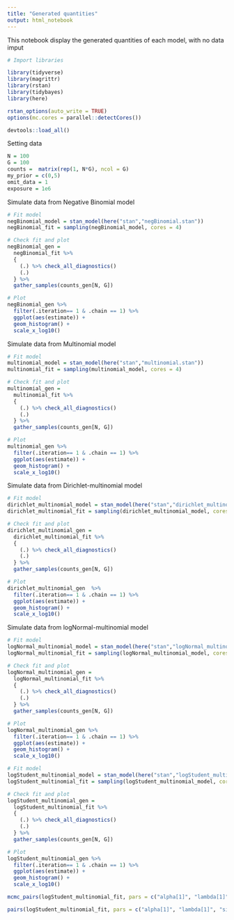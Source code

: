 ```yaml
---
title: "Generated quantities"
output: html_notebook
---
```


This notebook display the generated quantities of each model, with no data imput

```r
# Import libraries

library(tidyverse)
library(magrittr)
library(rstan)
library(tidybayes)
library(here)

rstan_options(auto_write = TRUE)
options(mc.cores = parallel::detectCores())

devtools::load_all()
```

Setting data

```r

N = 100
G = 100
counts =  matrix(rep(1, N*G), ncol = G)
my_prior = c(0,5)
omit_data = 1
exposure = 1e6

```

Simulate data from Negative Binomial model

```r

# Fit model
negBinomial_model = stan_model(here("stan","negBinomial.stan"))
negBinomial_fit = sampling(negBinomial_model, cores = 4)

# Check fit and plot
negBinomial_gen = 
  negBinomial_fit %>% 
  { 
    (.) %>% check_all_diagnostics()
    (.)
  } %>% 
  gather_samples(counts_gen[N, G]) 

# Plot
negBinomial_gen %>%
  filter(.iteration== 1 & .chain == 1) %>%
  ggplot(aes(estimate)) +
  geom_histogram() +
  scale_x_log10()

```

Simulate data from Multinomial model

```r

# Fit model
multinomial_model = stan_model(here("stan","multinomial.stan"))
multinomial_fit = sampling(multinomial_model, cores = 4)

# Check fit and plot
multinomial_gen = 
  multinomial_fit %>% 
  { 
    (.) %>% check_all_diagnostics()
    (.)
  } %>% 
  gather_samples(counts_gen[N, G]) 

# Plot
multinomial_gen %>%
  filter(.iteration== 1 & .chain == 1) %>%
  ggplot(aes(estimate)) +
  geom_histogram() +
  scale_x_log10()

```

Simulate data from Dirichlet-multinomial model

```r

# Fit model
dirichlet_multinomial_model = stan_model(here("stan","dirichlet_multinomial.stan"))
dirichlet_multinomial_fit = sampling(dirichlet_multinomial_model, cores = 4)

# Check fit and plot
dirichlet_multinomial_gen = 
  dirichlet_multinomial_fit %>% 
  { 
    (.) %>% check_all_diagnostics()
    (.)
  } %>% 
  gather_samples(counts_gen[N, G]) 

# Plot
dirichlet_multinomial_gen  %>%
  filter(.iteration== 1 & .chain == 1) %>%
  ggplot(aes(estimate)) +
  geom_histogram() +
  scale_x_log10()


```



Simulate data from logNormal-multinomial model

```r

# Fit model
logNormal_multinomial_model = stan_model(here("stan","logNormal_multinomial.stan"))
logNormal_multinomial_fit = sampling(logNormal_multinomial_model, cores = 4)

# Check fit and plot
logNormal_multinomial_gen = 
  logNormal_multinomial_fit %>% 
  { 
    (.) %>% check_all_diagnostics()
    (.)
  } %>% 
  gather_samples(counts_gen[N, G]) 

# Plot
logNormal_multinomial_gen %>%
  filter(.iteration== 1 & .chain == 1) %>%
  ggplot(aes(estimate)) +
  geom_histogram() +
  scale_x_log10()

```

```r

# Fit model
logStudent_multinomial_model = stan_model(here("stan","logStudent_multinomial.stan"))
logStudent_multinomial_fit = sampling(logStudent_multinomial_model, cores = 4)

# Check fit and plot
logStudent_multinomial_gen = 
  logStudent_multinomial_fit %>% 
  { 
    (.) %>% check_all_diagnostics()
    (.)
  } %>% 
  gather_samples(counts_gen[N, G]) 

# Plot
logStudent_multinomial_gen %>%
  filter(.iteration== 1 & .chain == 1) %>%
  ggplot(aes(estimate)) +
  geom_histogram() +
  scale_x_log10()
```


```r

mcmc_pairs(logStudent_multinomial_fit, pars = c("alpha[1]", "lambda[1]", "sigma"), off_diag_args = list(size = 1.5))

pairs(logStudent_multinomial_fit, pars = c("alpha[1]", "lambda[1]", "sigma"))
```


